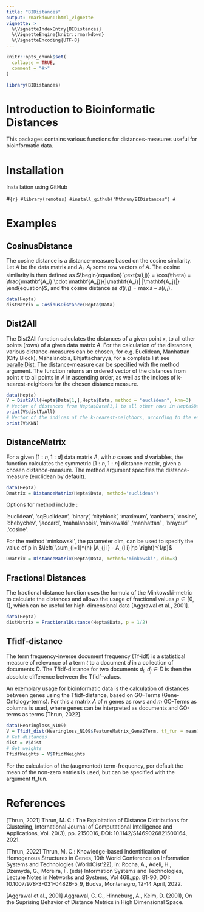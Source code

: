 ---
title: "BIDistances"
output: rmarkdown::html_vignette
vignette: >
  %\VignetteIndexEntry{BIDistances}
  %\VignetteEngine{knitr::rmarkdown}
  %\VignetteEncoding{UTF-8}
---

```{r, include = FALSE}
knitr::opts_chunk$set(
  collapse = TRUE,
  comment = "#>"
)
```

```{r setup}
library(BIDistances)
```

# Introduction to Bioinformatic Distances

This packages contains various functions for distances-measures useful for bioinformatic data.

# Installation

Installation using GitHub

#```{r}
#library(remotes)
#install_github("Mthrun/BIDistances")
#```

# Examples

## CosinusDistance

The cosine distance is a distance-measure based on the cosine similarity. Let $A$ be the data matrix and $A_i$, $A_j$ some row vectors of $A$. The cosine similarity is then defined as $\begin{equation} \text{s(i,j)} = \cos(\theta) = \frac{\mathbf{A_i} \cdot \mathbf{A_j}}{|\mathbf{A_i}| |\mathbf{A_j}|} \end{equation}$, and the cosine distance as $d(i,j)=\max{s}-s(i,j)$.

```{r}
data(Hepta) 
distMatrix = CosinusDistance(Hepta$Data)

```

## Dist2All

The Dist2All function calculates the distances of a given point $x$, to all other points (rows) of a given data matrix $A$. For the calculation of the distances, various distance-measures can be chosen, for e.g. Euclidean, Manhattan (City Block), Mahalanobis, Bhjattacharyya, for a complete list see [parallelDist](https://CRAN.R-project.org/package=parallelDist). The distance-measure can be specified with the method argument. The function returns an ordered vector of the distances from point $x$ to all points in $A$ in ascending order, as well as the indices of k-nearest-neighbors for the chosen distance measure.

```{r}
data(Hepta)
V = Dist2All(Hepta$Data[1,],Hepta$Data, method = "euclidean", knn=3)
# Vector of distances from Hepta$Data[1,] to all other rows in Hepta$Data
print(V$distToAll)
# Vector of the indices of the k-nearest-neighbors, according to the euclidean distance
print(V$KNN)
```

## DistanceMatrix

For a given $[1:n, 1:d]$ data matrix $A$, with $n$ cases and $d$ variables, the function calculates the symmetric $[1:n, 1:n]$ distance matrix, given a chosen distance-measure. The method argument specifies the distance-measure (euclidean by default).

```{r}
data(Hepta)
Dmatrix = DistanceMatrix(Hepta$Data, method='euclidean')
```

Options for method include :

'euclidean', 'sqEuclidean', 'binary', 'cityblock', 'maximum', 'canberra', 'cosine', 'chebychev', 'jaccard', 'mahalanobis', 'minkowski' ,'manhattan' , 'braycur' ,'cosine'.

For the method 'minkowski', the parameter dim, can be used to specify the value of p in $\left( \sum_{i=1}^{n} |A_{j i} - A_{l i}|^p \right)^{1/p}$

```{r}
Dmatrix = DistanceMatrix(Hepta$Data, method='minkowski', dim=3)
```

## Fractional Distances

The fractional distance function uses the formula of the Minkowski-metric to calculate the distances and allows the usage of fractional values $p \in [0,1]$, which can be useful for high-dimensional data [Aggrawal et al., 2001].

```{r}
data(Hepta)
distMatrix = FractionalDistance(Hepta$Data, p = 1/2)
```

## Tfidf-distance

The term frequency-inverse document frequency (Tf-idf) is a statistical measure of relevance of a term $t$ to a document $d$ in a collection of documents $D$. The Tfidf-distance for two documents $d_i$, $d_j \in D$ is then the absolute difference between the Tfidf-values.

An exemplary usage for bioinformatic data is the calculation of distances between genes using the Tfidf-distance, based on GO-Terms (Gene-Ontology-terms). For this a matrix $A$ of $n$ genes as rows and $m$ GO-Terms as columns is used, where genes can be interpreted as documents and GO-terms as terms [Thrun, 2022].

```{r}
data(Hearingloss_N109)
V = Tfidf_dist(Hearingloss_N109$FeatureMatrix_Gene2Term, tf_fun = mean)
# Get distances
dist = V$dist
# Get weights
TfidfWeights = V$TfidfWeights
```

For the calculation of the (augmented) term-frequency, per default the mean of the non-zero entries is used, but can be specified with the argument tf_fun.

# References

[Thrun, 2021] Thrun, M. C.: The Exploitation of Distance Distributions for Clustering, International Journal of Computational Intelligence and Applications, Vol. 20(3), pp. 2150016, DOI: 10.1142/S1469026821500164, 2021.

[Thrun, 2022] Thrun, M. C.: Knowledge-based Indentification of Homogenous Structures in Genes, 10th World Conference on Information Systems and Technologies (WorldCist'22), in: Rocha, A., Adeli, H., Dzemyda, G., Moreira, F. (eds) Information Systems and Technologies, Lecture Notes in Networks and Systems, Vol 468.,pp. 81-90, DOI: 10.1007/978-3-031-04826-5_9, Budva, Montenegro, 12-14 April, 2022.

[Aggrawal et al., 2001] Aggrawal, C. C., Hinneburg, A., Keim, D. (2001), On the Suprising Behavior of Distance Metrics in High Dimensional Space.

